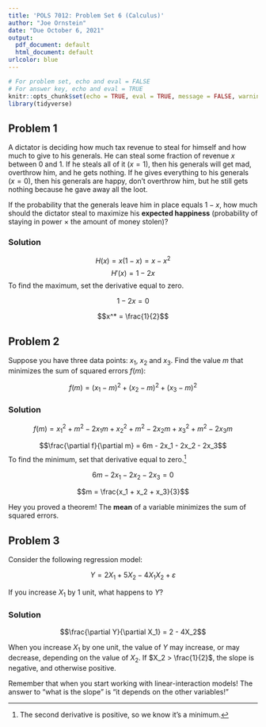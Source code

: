 ```yaml
---
title: 'POLS 7012: Problem Set 6 (Calculus)'
author: "Joe Ornstein"
date: "Due October 6, 2021"
output:
  pdf_document: default
  html_document: default
urlcolor: blue
---
```


```r
# For problem set, echo and eval = FALSE
# For answer key, echo and eval = TRUE
knitr::opts_chunk$set(echo = TRUE, eval = TRUE, message = FALSE, warning = FALSE)
library(tidyverse)
```

## Problem 1

A dictator is deciding how much tax revenue to steal for himself and how much to give to his generals. He can steal some fraction of revenue $x$ between 0 and 1. If he steals all of it ($x=1$), then his generals will get mad, overthrow him, and he gets nothing. If he gives everything to his generals ($x=0$), then his generals are happy, don't overthrow him, but he still gets nothing because he gave away all the loot. 

If the probability that the generals leave him in place equals $1-x$, how much should the dictator steal to maximize his **expected happiness** (probability of staying in power $\times$ the amount of money stolen)? 

### Solution

$$H(x) = x(1-x) = x - x^2$$
$$H'(x) = 1 - 2x$$
To find the maximum, set the derivative equal to zero.

$$1-2x = 0$$

$$x^* = \frac{1}{2}$$

## Problem 2

Suppose you have three data points: $x_1$, $x_2$ and $x_3$. Find the value $m$ that minimizes the sum of squared errors $f(m)$:

$$f(m) = (x_1 - m)^2 + (x_2 - m)^2 + (x_3 - m)^2$$

### Solution

$$f(m) = x_1^2 + m^2 - 2x_1m + x_2^2 + m^2 - 2x_2m + x_3^2 + m^2 - 2x_3m$$

$$\frac{\partial f}{\partial m} = 6m - 2x_1 - 2x_2 - 2x_3$$
To find the minimum, set that derivative equal to zero.^[The second derivative is positive, so we know it's a minimum.]

$$6m - 2x_1 - 2x_2 - 2x_3 = 0$$

$$m = \frac{x_1 + x_2 + x_3}{3}$$

Hey you proved a theorem! The **mean** of a variable minimizes the sum of squared errors.

## Problem 3

Consider the following regression model:

$$Y = 2X_1 + 5X_2 - 4X_1X_2 + \varepsilon$$

If you increase $X_1$ by $1$ unit, what happens to $Y$?

### Solution

$$\frac{\partial Y}{\partial X_1} = 2 - 4X_2$$

When you increase $X_1$ by one unit, the value of $Y$ may increase, or may decrease, depending on the value of $X_2$. If $X_2 > \frac{1}{2}$, the slope is negative, and otherwise positive.

Remember that when you start working with linear-interaction models! The answer to "what is the slope" is "it depends on the other variables!"